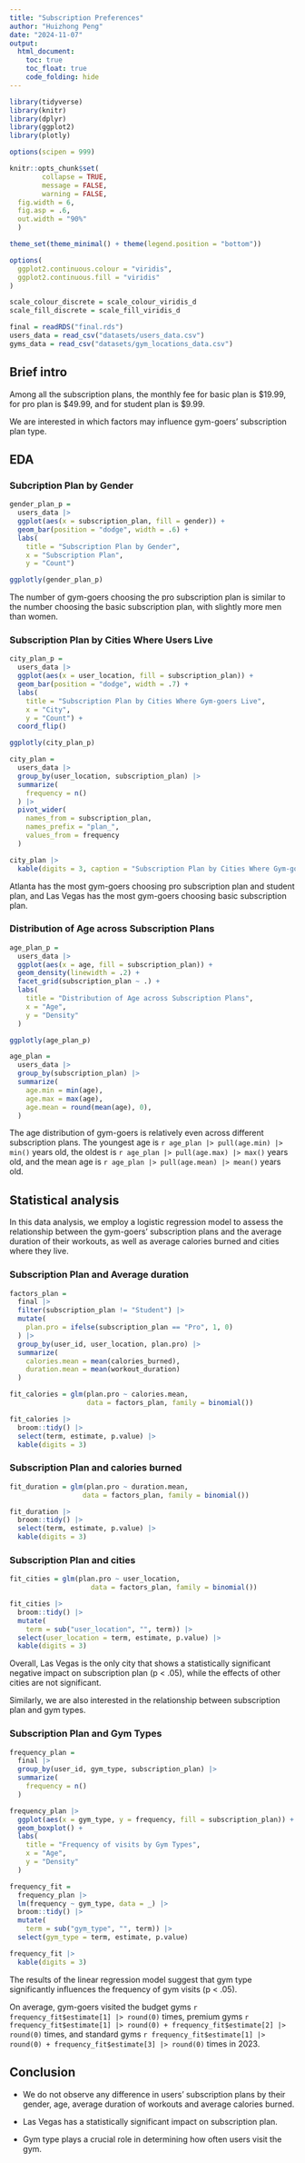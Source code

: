 ```yaml
---
title: "Subscription Preferences"
author: "Huizhong Peng"
date: "2024-11-07"
output: 
  html_document:
    toc: true
    toc_float: true
    code_folding: hide
---
```


```r
library(tidyverse)
library(knitr)
library(dplyr)
library(ggplot2)
library(plotly)

options(scipen = 999)

knitr::opts_chunk$set(
        collapse = TRUE, 
        message = FALSE, 
        warning = FALSE,
  fig.width = 6,
  fig.asp = .6,
  out.width = "90%"
  )

theme_set(theme_minimal() + theme(legend.position = "bottom"))

options(
  ggplot2.continuous.colour = "viridis",
  ggplot2.continuous.fill = "viridis"
)

scale_colour_discrete = scale_colour_viridis_d
scale_fill_discrete = scale_fill_viridis_d
```

```r
final = readRDS("final.rds")
users_data = read_csv("datasets/users_data.csv")
gyms_data = read_csv("datasets/gym_locations_data.csv")
```

## Brief intro

Among all the subscription plans, the monthly fee for basic plan is \$19.99, for pro plan is \$49.99, and for student plan is \$9.99.

We are interested in which factors may influence gym-goers' subscription plan type. 

## EDA

### Subcription Plan by Gender

```r
gender_plan_p =
  users_data |> 
  ggplot(aes(x = subscription_plan, fill = gender)) +
  geom_bar(position = "dodge", width = .6) +
  labs(
    title = "Subscription Plan by Gender", 
    x = "Subscription Plan", 
    y = "Count")

ggplotly(gender_plan_p)
```

The number of gym-goers choosing the pro subscription plan is similar to the number choosing the basic subscription plan, with slightly more men than women.

### Subscription Plan by Cities Where Users Live

```r
city_plan_p =
  users_data |> 
  ggplot(aes(x = user_location, fill = subscription_plan)) +
  geom_bar(position = "dodge", width = .7) +
  labs(
    title = "Subscription Plan by Cities Where Gym-goers Live", 
    x = "City", 
    y = "Count") +
  coord_flip()

ggplotly(city_plan_p)

city_plan =
  users_data |> 
  group_by(user_location, subscription_plan) |> 
  summarize(
    frequency = n()
  ) |> 
  pivot_wider(
    names_from = subscription_plan,
    names_prefix = "plan_",
    values_from = frequency
  )

city_plan |> 
  kable(digits = 3, caption = "Subscription Plan by Cities Where Gym-goers Live")
```

Atlanta has the most gym-goers choosing pro subscription plan and student plan, and Las Vegas has the most gym-goers choosing basic subscription plan.

### Distribution of Age across Subscription Plans

```r
age_plan_p =
  users_data |> 
  ggplot(aes(x = age, fill = subscription_plan)) +
  geom_density(linewidth = .2) + 
  facet_grid(subscription_plan ~ .) +
  labs(
    title = "Distribution of Age across Subscription Plans",
    x = "Age",
    y = "Density"
  )

ggplotly(age_plan_p)

age_plan = 
  users_data |> 
  group_by(subscription_plan) |> 
  summarize(
    age.min = min(age),
    age.max = max(age),
    age.mean = round(mean(age), 0),
  )
```

The age distribution of gym-goers is relatively even across different subscription plans. The youngest age is `r age_plan |> pull(age.min) |> min()` years old, the oldest is `r age_plan |> pull(age.max) |> max()` years old, and the mean age is `r age_plan |> pull(age.mean) |> mean()` years old.

## Statistical analysis

In this data analysis, we employ a logistic regression model to assess the relationship between the gym-goers' subscription plans and the average duration of their workouts, as well as average calories burned and cities where they live.

### Subscription Plan and Average duration

```r
factors_plan =
  final |> 
  filter(subscription_plan != "Student") |> 
  mutate(
    plan.pro = ifelse(subscription_plan == "Pro", 1, 0)
  ) |> 
  group_by(user_id, user_location, plan.pro) |> 
  summarize(
    calories.mean = mean(calories_burned),
    duration.mean = mean(workout_duration)
  )

fit_calories = glm(plan.pro ~ calories.mean, 
                   data = factors_plan, family = binomial())

fit_calories |> 
  broom::tidy() |> 
  select(term, estimate, p.value) |> 
  kable(digits = 3)
```

### Subscription Plan and calories burned

```r
fit_duration = glm(plan.pro ~ duration.mean, 
                  data = factors_plan, family = binomial())

fit_duration |> 
  broom::tidy() |> 
  select(term, estimate, p.value) |> 
  kable(digits = 3)
```

### Subscription Plan and cities

```r
fit_cities = glm(plan.pro ~ user_location, 
                    data = factors_plan, family = binomial())

fit_cities |> 
  broom::tidy() |> 
  mutate(
    term = sub("user_location", "", term)) |>
  select(user_location = term, estimate, p.value) |> 
  kable(digits = 3)
```

Overall, Las Vegas is the only city that shows a statistically significant negative impact on subscription plan (p < .05), while the effects of other cities are not significant.

Similarly, we are also interested in the relationship between subscription plan and gym types.

### Subscription Plan and Gym Types

```r
frequency_plan = 
  final |> 
  group_by(user_id, gym_type, subscription_plan) |> 
  summarize(
    frequency = n()
  )

frequency_plan |> 
  ggplot(aes(x = gym_type, y = frequency, fill = subscription_plan)) +
  geom_boxplot() + 
  labs(
    title = "Frequency of visits by Gym Types",
    x = "Age",
    y = "Density"
  )

frequency_fit = 
  frequency_plan |>
  lm(frequency ~ gym_type, data = _) |> 
  broom::tidy() |> 
  mutate(
    term = sub("gym_type", "", term)) |>
  select(gym_type = term, estimate, p.value) 

frequency_fit |> 
  kable(digits = 3)
```

The results of the linear regression model suggest that gym type significantly influences the frequency of gym visits (p < .05). 

On average, gym-goers visited the budget gyms `r frequency_fit$estimate[1] |> round(0)` times, premium gyms `r frequency_fit$estimate[1] |> round(0) + frequency_fit$estimate[2] |> round(0)` times, and standard gyms `r frequency_fit$estimate[1] |> round(0) + frequency_fit$estimate[3] |> round(0)` times in 2023.

## Conclusion

- We do not observe any difference in users' subscription plans by their gender, age, average duration of workouts and average calories burned. 

- Las Vegas has a statistically significant impact on subscription plan.

- Gym type plays a crucial role in determining how often users visit the gym.